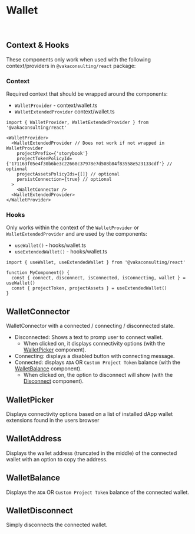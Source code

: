 

<Meta title="Components/Wallet" />

# Wallet

<br />

## Context & Hooks

These components only work when used with the following context/providers in `@vakaconsulting/react` package:

### Context

Required context that should be wrapped around the components:

- `WalletProvider` - context/wallet.ts
- `WalletExtendedProvider` context/wallet.ts

```
import { WalletProvider, WalletExtendedProvider } from '@vakaconsulting/react'

<WalletProvider>
  <WalletExtendedProvider // Does not work if not wrapped in WalletProvider
    projectPrefix={'storybook'}
    projectTokenPolicyId={'171163f05e4f30b6be3c22668c37978e7d508b84f83558e523133cdf'} // optional
    projectAssetsPolicyIds={[]} // optional
    persistConnection={true} // optional
  >
    <WalletConnector />
  <WalletExtendedProvider>
</WalletProvider>
```

### Hooks

Only works within the context of the `WalletProvider` or `WalletExtendedProvider` and are used by the components:

- `useWallet()` - hooks/wallet.ts
- `useExtendedWallet()` - hooks/wallet.ts

```
import { useWallet, useExtendedWallet } from '@vakaconsulting/react'

function MyComponent() {
  const { connect, disconnect, isConnected, isConnecting, wallet } = useWallet()
  const { projectToken, projectAssets } = useExtendedWallet()
}
```

## WalletConnector

WalletConnector with a connected / connecting / disconnected state.

- Disconnected: Shows a text to promp user to connect wallet.
  - When clicked on, it displays connectivity options (with the [WalletPicker](#walletpicker) component).
- Connecting: displays a disabled button with connecting message.
- Connected: displays `ADA` OR `Custom Project Token` balance (with the [WalletBalance](#walletbalance) component).
  - When clicked on, the option to disconnect will show (with the [Disconnect](#walletdisconnect) component).

<Canvas of={WalletConnector} />

## WalletPicker

Displays connectivity options based on a list of installed dApp wallet extensions found in the users browser

<Canvas of={WalletPicker} />

## WalletAddress

Displays the wallet address (truncated in the middle) of the connected wallet with an option to copy the address.

<Canvas of={WalletAddress} />

## WalletBalance

Displays the `ADA` OR `Custom Project Token` balance of the connected wallet.

<Canvas of={WalletBalance} />

## WalletDisconnect

Simply disconnects the connected wallet.

<Canvas of={WalletDisconnectButton} />
